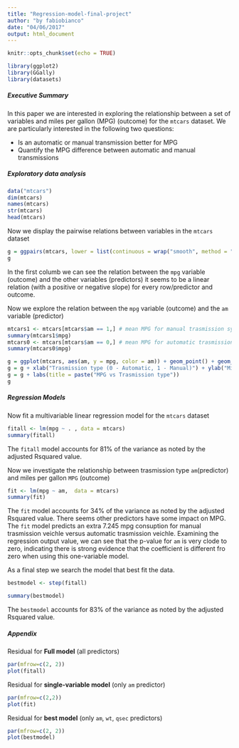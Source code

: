 ```yaml
---
title: "Regression-model-final-project"
author: "by fabiobianco"
date: "04/06/2017"
output: html_document
---
```


```r
knitr::opts_chunk$set(echo = TRUE)
```

```r
library(ggplot2)
library(GGally)
library(datasets)
```


##### Executive Summary

In this paper we are interested in exploring the relationship between a set of variables and miles per gallon (MPG) (outcome) for the `mtcars` dataset. We are particularly interested in the following two questions:

* Is an automatic or manual transmission better for MPG
* Quantify the MPG difference between automatic and manual transmissions


##### Exploratory data analysis
```r
data("mtcars")
dim(mtcars)
names(mtcars)
str(mtcars)
head(mtcars)
```

Now we display the pairwise relations between variables in the `mtcars` dataset

```r
g = ggpairs(mtcars, lower = list(continuous = wrap("smooth", method = "lm", alpha = 0.3, color = "blue")) )
g

```

In the first columb we can see the relation between the `mpg` variable (outcome) and the other variables (predictors) it seems to be a linear relation (with a positive or negative slope) for every row/predictor and outcome. 

Now we explore the relation between the `mpg` variable (outcome) and the `am` variable (predictor)

```r
mtcars1 <- mtcars[mtcars$am == 1,] # mean MPG for manual trasmission system
summary(mtcars1$mpg)
mtcars0 <- mtcars[mtcars$am == 0,] # mean MPG for automatic trasmission system
summary(mtcars0$mpg)
```

```r
g = ggplot(mtcars, aes(am, y = mpg, color = am)) + geom_point() + geom_smooth(method = "lm")
g = g + xlab("Trasmission type (0 - Automatic, 1 - Manual)") + ylab("Miles per gallon (MPG)")
g = g + labs(title = paste("MPG vs Trasmission type"))
g
```


##### Regression Models

Now fit a multivariable linear regression model for the `mtcars` dataset

```r
fitall <- lm(mpg ~ . , data = mtcars)
summary(fitall)
```

The  `fitall` model accounts for 81% of the variance as noted by the adjusted Rsquared value.

Now we investigate the relationship between trasmission type `am`(predictor) and miles per gallon `MPG` (outcome)

```r
fit <- lm(mpg ~ am,  data = mtcars)
summary(fit)
```

The `fit` model accounts for 34% of the variance as noted by the adjusted Rsquared value. There seems other predictors have some impact on MPG. The `fit` model predicts an extra 7.245 mpg consuption for manual trasmission veichle versus automatic trasmission veichle. Examining the regression output value, we can see that the p-value for `am` is very clode to zero, indicating there is strong evidence that the coefficient is different fro zero when using this one-variable model.


As a final step we search the model that best fit the data. 

```r
bestmodel <- step(fitall)
```

```r
summary(bestmodel)
```

The `bestmodel` accounts for 83% of the variance as noted by the adjusted Rsquared value. 


##### Appendix

Residual for **Full model** (all predictors)
```r
par(mfrow=c(2, 2))
plot(fitall)
```

Residual for **single-variable model** (only `am` predictor)

```r
par(mfrow=c(2,2))
plot(fit)
```

Residual for **best model** (only `am`, `wt`, `qsec` predictors)

```r
par(mfrow=c(2, 2))
plot(bestmodel)
```

